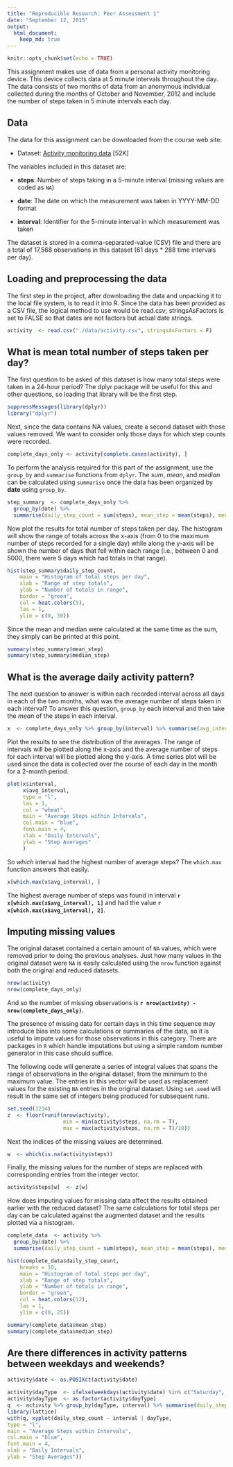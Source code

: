 ```yaml
---
title: "Reproducible Research: Peer Assessment 1"
date: "September 12, 2015"
output: 
  html_document:
    keep_md: true
---
```


```r
knitr::opts_chunk$set(echo = TRUE)
```

This assignment makes use of data from a personal activity monitoring
device. This device collects data at 5 minute intervals throughout the
day. The data consists of two months of data from an anonymous
individual collected during the months of October and November, 2012
and include the number of steps taken in 5 minute intervals each day.

## Data

The data for this assignment can be downloaded from the course web
site:

* Dataset: [Activity monitoring data](https://d396qusza40orc.cloudfront.net/repdata%2Fdata%2Factivity.zip) [52K]

The variables included in this dataset are:

* **steps**: Number of steps taking in a 5-minute interval (missing values are coded as `NA`)

* **date**: The date on which the measurement was taken in YYYY-MM-DD format

* **interval**: Identifier for the 5-minute interval in which measurement was taken

The dataset is stored in a comma-separated-value (CSV) file and there are a total of 17,568 observations in this dataset (61 days * 288 time intervals per day).

## Loading and preprocessing the data

The first step in the project, after downloading the data and unpacking it to the local file system, is to read it into R.  Since the data has been provided as a CSV file, the logical method to use would be read.csv; stringsAsFactors is set to FALSE so that dates are not factors but actual date strings.

```r
activity  <- read.csv("./data/activity.csv", stringsAsFactors = F)
```

## What is mean total number of steps taken per day?

The first question to be asked of this dataset is how many total steps were taken in a 24-hour period?  The dplyr package will be useful for this and other questions, so loading that library will be the first step.

```r
suppressMessages(library(dplyr))
library("dplyr")
```

Next, since the data contains NA values, create a second dataset with those values removed.  We want to consider only those days for which step counts were recorded.

```r
complete_days_only <- activity[complete.cases(activity), ]
```

To perform the analysis required for this part of the assignment, use the `group_by` and `summarise` functions from `dplyr`.  The *sum*, *mean*, and *median* can be calculated using `summarise` once the data has been organized by **date** using `group_by`.

```r
step_summary  <- complete_days_only %>% 
  group_by(date) %>% 
  summarise(daily_step_count = sum(steps), mean_step = mean(steps), median_step = median(steps))
```

Now plot the results for total number of steps taken per day.  The histogram will show the range of totals across the x-axis (from 0 to the maximum number of steps recorded for a single day) while along the y-axis will be shown the number of days that fell within each range (i.e., between 0 and 5000, there were 5 days which had totals in that range).

```r
hist(step_summary$daily_step_count, 
    main = "Histogram of total steps per day",
    xlab = "Range of step totals",
    ylab = "Number of totals in range",
    border = "green",
    col = heat.colors(5),
    las = 1,
    ylim = c(0, 30))
```

Since the mean and median were calculated at the same time as the sum, they simply can be printed at this point.

```r
summary(step_summary$mean_step)
summary(step_summary$median_step)
```

## What is the average daily activity pattern?

The next question to answer is within each recorded interval across all days in each of the two months, what was the average number of steps taken in each interval?  To answer this question, `group_by` each interval and then take the *mean* of the steps in each interval.

```r
x  <- complete_days_only %>% group_by(interval) %>% summarise(avg_interval = mean(steps))
```

Plot the results to see the distribution of the averages. The range of intervals will be plotted along the x-axis and the average number of steps for each interval will be plotted along the y-axis.  A time series plot will be used since the data is collected over the course of each day in the month for a 2-month period.

```r
plot(x$interval, 
     x$avg_interval, 
     type = "l", 
     las = 1, 
     col = "wheat", 
     main = "Average Steps within Intervals",
     col.main = "blue",
     font.main = 4,
     xlab = "Daily Intervals",
     ylab = "Step Averages"
     )
```

So *which* interval had the highest number of average steps?  The `which.max` function answers that easily.
```r
x[which.max(x$avg_interval), ]
```

The highest average number of steps was found in interval **`r x[which.max(x$avg_interval), 1]`** and had the value **`r x[which.max(x$avg_interval), 2]`**.

## Imputing missing values

The original dataset contained a certain amount of `NA` values, which were removed prior to doing the previous analyses.  Just how many values in the original dataset were `NA` is easily calculated using the `nrow` function against both the original and reduced datasets.

```r
nrow(activity)
nrow(complete_days_only)
```

And so the number of missing observations is **`r nrow(activity) - nrow(complete_days_only)`**.

The presence of missing data for certain days in this time sequence may introduce bias into some calculations or summaries of the data, so it is useful to impute values for those observations in this category.  There are packages in `R` which handle imputations but using a simple random number generator in this case should suffice.

The following code will generate a series of integral values that spans the range of observations in the original dataset, from the minimum to the maximum value.  The entries in this vector will be used as replacement values for the existing `NA` entries in the original dataset.  Using `set.seed` will result in the same set of integers being produced for subsequent runs.

```r
set.seed(1234)
z  <- floor(runif(nrow(activity), 
                  min = min(activity$steps, na.rm = T), 
                  max = max(activity$steps, na.rm = T)/10))
```

Next the indices of the missing values are determined.

```r
w  <- which(is.na(activity$steps))
```

Finally, the missing values for the number of steps are replaced with corresponding entries from the integer vector.

```r
activity$steps[w]  <- z[w]
```

How does imputing values for missing data affect the results obtained earlier with the reduced dataset?  The same calculations for total steps per day can be calculated against the augmented dataset and the results plotted via a histogram.

```r
complete_data  <- activity %>% 
  group_by(date) %>% 
  summarise(daily_step_count = sum(steps), mean_step = mean(steps), median_step = median(steps))
```

```r
hist(complete_data$daily_step_count, 
    breaks = 10,
    main = "Histogram of total steps per day",
    xlab = "Range of step totals",
    ylab = "Number of totals in range",
    border = "green",
    col = heat.colors(12),
    las = 1,
    ylim = c(0, 25))
```

```r
summary(complete_data$mean_step)
summary(complete_data$median_step)
```
## Are there differences in activity patterns between weekdays and weekends?
```r
activity$date <- as.POSIXct(activity$date)

activity$dayType  <- ifelse(weekdays(activity$date) %in% c("Saturday", "Sunday"), "weekend", "weekday")
activity$dayType  <- as.factor(activity$dayType)
q  <- activity %>% group_by(dayType, interval) %>% summarise(daily_step_count = sum(steps))
library(lattice)
with(q, xyplot(daily_step_count ~ interval | dayType, 
type = "l",      
main = "Average Steps within Intervals",
col.main = "blue",
font.main = 4,
xlab = "Daily Intervals",
ylab = "Step Averages"))
```